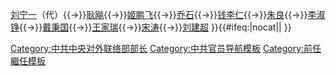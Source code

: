 {{Navbox
|name=中共中央对外联络部部长
|title=[[中共中央对外联络部]]部长
|image=[[File:Flag of the Chinese Communist Party.svg|50px|中国共产党党旗]]
|list1=[[王稼祥]]{{→}}[[刘宁一]]（代）{{→}}[[耿飚]]{{→}}[[姬鹏飞]]{{→}}[[乔石]]{{→}}[[钱李仁]]{{→}}[[朱良 (1924年)|朱良]]{{→}}[[李淑铮]]{{→}}[[戴秉国]]{{→}}[[王家瑞]]{{→}}[[宋涛 (外交官)|宋涛]]{{→}}[[刘建超]]
}}<includeonly>{{#ifeq:{{{1}}}|nocat||
[[Category:中共中央对外联络部部长]]
}}</includeonly><noinclude>
[[Category:中共官员导航模板]]
[[Category:前任繼任模板]]
</noinclude>